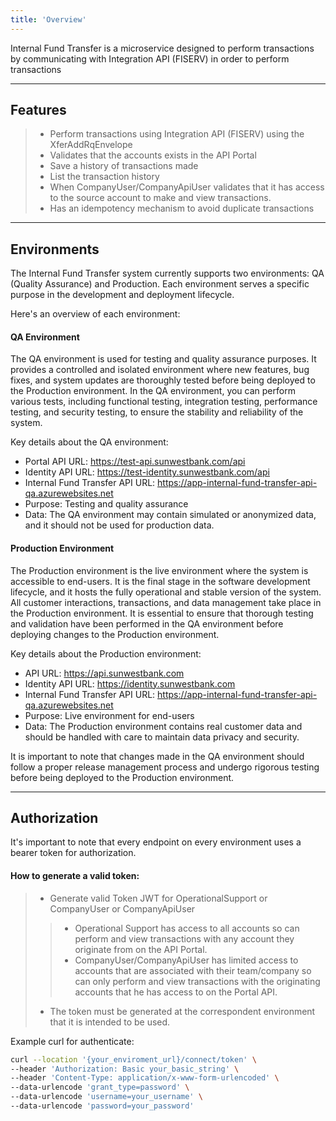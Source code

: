 ```yaml
---
title: 'Overview'
---
```


Internal Fund Transfer is a microservice designed to perform transactions by communicating with Integration API (FISERV) in order to perform transactions

---
Features
---

> - Perform transactions using Integration API (FISERV) using the XferAddRqEnvelope
> - Validates that the accounts exists in the API Portal
> - Save a history of transactions made
> - List the transaction history
> - When CompanyUser/CompanyApiUser validates that it has access to the source account to make and view transactions.
> - Has an idempotency mechanism to avoid duplicate transactions

---
Environments
---

The Internal Fund Transfer system currently supports two environments:  QA (Quality Assurance) and Production. 
Each environment serves a specific purpose in the development and deployment lifecycle. 

Here's an overview of each environment:

#### QA Environment
The QA environment is used for testing and quality assurance purposes. It provides a controlled and isolated environment where new features, bug fixes, and system updates are thoroughly tested before being deployed to the Production environment. In the QA environment, you can perform various tests, including functional testing, integration testing, performance testing, and security testing, to ensure the stability and reliability of the system.

Key details about the QA environment:
- Portal API URL: https://test-api.sunwestbank.com/api
- Identity API URL: https://test-identity.sunwestbank.com/api
- Internal Fund Transfer API URL: https://app-internal-fund-transfer-api-qa.azurewebsites.net
- Purpose: Testing and quality assurance
- Data: The QA environment may contain simulated or anonymized data, and it should not be used for production data.

#### Production Environment
The Production environment is the live environment where the system is accessible to end-users. It is the final stage in the software development lifecycle, and it hosts the fully operational and stable version of the system. All customer interactions, transactions, and data management take place in the Production environment. It is essential to ensure that thorough testing and validation have been performed in the QA environment before deploying changes to the Production environment.

Key details about the Production environment:
- API URL: https://api.sunwestbank.com
- Identity API URL: https://identity.sunwestbank.com
- Internal Fund Transfer API URL: https://app-internal-fund-transfer-api-qa.azurewebsites.net
- Purpose: Live environment for end-users
- Data: The Production environment contains real customer data and should be handled with care to maintain data privacy and security.

It is important to note that changes made in the QA environment should follow a proper release management process and undergo rigorous testing before being deployed to the Production environment.

---
Authorization
---

It's important to note that every endpoint on every environment uses a bearer token for authorization.

#### How to generate a valid token:
> - Generate valid Token JWT for OperationalSupport or CompanyUser or CompanyApiUser
>> - Operational Support has access to all accounts so can perform and view transactions with any account they originate from on the API Portal.
>> - CompanyUser/CompanyApiUser has limited access to accounts that are associated with their team/company so can only perform and view transactions with the originating accounts that he has access to on the Portal API.
> - The token must be generated at the correspondent environment that it is intended to be used.

Example curl for authenticate:

```bash
curl --location '{your_enviroment_url}/connect/token' \
--header 'Authorization: Basic your_basic_string' \
--header 'Content-Type: application/x-www-form-urlencoded' \
--data-urlencode 'grant_type=password' \
--data-urlencode 'username=your_username' \
--data-urlencode 'password=your_password'

